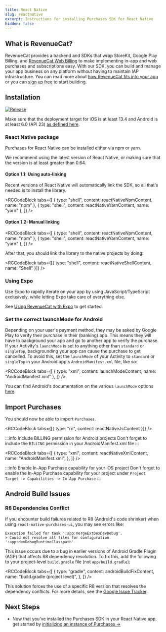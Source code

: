```yaml
---
title: React Native
slug: reactnative
excerpt: Instructions for installing Purchases SDK for React Native
hidden: false
---
```


## What is RevenueCat?

RevenueCat provides a backend and SDKs that wrap StoreKit, Google Play Billing, and [RevenueCat Web Billing](/web/web-billing/overview) to make implementing in-app and web purchases and subscriptions easy. With our SDK, you can build and manage your app business on any platform without having to maintain IAP infrastructure. You can read more about [how RevenueCat fits into your app](https://www.revenuecat.com/blog/where-does-revenuecat-fit-in-your-app) or you can [sign up free](https://app.revenuecat.com/signup) to start building.

## Installation

[![Release](https://img.shields.io/github/release/RevenueCat/react-native-purchases.svg?filter=!*beta*&style=flat)](https://github.com/RevenueCat/react-native-purchases/releases)

Make sure that the deployment target for iOS is at least 13.4 and Android is at least 6.0 (API 23) [as defined here](https://github.com/facebook/react-native#-requirements).

### React Native package

Purchases for React Native can be installed either via npm or yarn.

We recommend using the latest version of React Native, or making sure that the version is at least greater than 0.64.

#### Option 1.1: Using auto-linking

Recent versions of React Native will automatically link the SDK, so all that's needed is to install the library.


<RCCodeBlock
  tabs={[
    { type: "shell", content: reactNativeNpmContent, name: "npm" },
    { type: "shell", content: reactNativeYarnContent, name: "yarn" },
  ]}
/>

#### Option 1.2: Manual linking

<RCCodeBlock
  tabs={[
    { type: "shell", content: reactNativeNpmContent, name: "npm" },
    { type: "shell", content: reactNativeYarnContent, name: "yarn" },
  ]}
/>

After that, you should link the library to the native projects by doing:


<RCCodeBlock
  tabs={[{ type: "shell", content: reactNativeShellContent, name: "Shell" }]}
/>

### Using Expo

Use Expo to rapidly iterate on your app by using JavaScript/TypeScript exclusively, while letting Expo take care of everything else.

See [Using RevenueCat with Expo](/getting-started/installation/expo) to get started.

### Set the correct launchMode for Android

Depending on your user's payment method, they may be asked by Google Play to verify their purchase in their (banking) app. This means they will have to background your app and go to another app to verify the purchase. If your Activity's `launchMode` is set to anything other than `standard` or `singleTop`, backgrounding your app can cause the purchase to get cancelled. To avoid this, set the `launchMode` of your Activity to `standard` or `singleTop` in your Android app's `AndroidManifest.xml` file, like so:


<RCCodeBlock
  tabs={[
    { type: "xml", content: launchModeContent, name: "AndroidManifest.xml" },
  ]}
/>

You can find Android's documentation on the various `launchMode` options [here](https://developer.android.com/guide/topics/manifest/activity-element#lmode).

## Import Purchases

You should now be able to import `Purchases`.


<RCCodeBlock tabs={[{ type: "rn", content: reactNativeJsContent }]} />

:::info Include BILLING permission for Android projects
Don't forget to include the `BILLING` permission in your AndroidManifest.xml file
:::


<RCCodeBlock
  tabs={[
    {
      type: "xml",
      content: reactNativeXmlContent,
      name: "AndroidManifest.xml",
    },
  ]}
/>

:::info Enable In-App Purchase capability for your iOS project
Don't forget to enable the In-App Purchase capability for your project under `Project Target -> Capabilities -> In-App Purchase`
:::

## Android Build Issues

### R8 Dependencies Conflict

If you encounter build failures related to R8 (Android's code shrinker) when using `react-native-purchases-ui`, you may see errors like:

```
Execution failed for task ':app:mergeExtDexDevDebug'.
> Could not resolve all files for configuration ':app:devDebugRuntimeClasspath'.
```

This issue occurs due to a bug in earlier versions of Android Gradle Plugin (AGP) that affects R8 dependency resolution. To fix this, add the following to your project-level `build.gradle` file (not `app/build.gradle`):


<RCCodeBlock
  tabs={[
    {
      type: "gradle",
      content: androidBuildFixContent,
      name: "build.gradle (project level)",
    },
  ]}
/>

This solution forces the use of a specific R8 version that resolves the dependency conflicts. For more details, see the [Google Issue Tracker](https://issuetracker.google.com/issues/342522142#comment8).

## Next Steps

- Now that you've installed the Purchases SDK in your React Native app, get started by [initializing an instance of Purchases →](/getting-started/quickstart#4-using-revenuecats-purchases-sdk)
